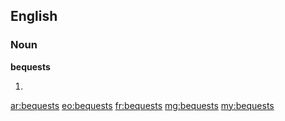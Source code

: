 ==English==

===Noun===
'''bequests'''

# {{plural of|bequest}}

[[ar:bequests]]
[[eo:bequests]]
[[fr:bequests]]
[[mg:bequests]]
[[my:bequests]]